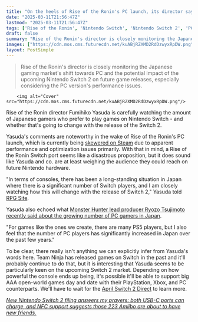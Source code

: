 ```yaml
---
title: "On the heels of Rise of the Ronin's PC launch, its director says there's a 'significant' amount of Japanese Switch gamers: 'I am closely watching how this will change with the release of Switch 2'"
date: "2025-03-11T21:56:47Z"
lastmod: "2025-03-11T21:56:47Z"
tags: ['Rise of the Ronin', 'Nintendo Switch', 'Nintendo Switch 2', 'PC', 'Action RPG', 'Team Ninja', 'Open-World']
draft: false
summary: "Rise of the Ronin's director is closely monitoring the Japanese gaming market's shift towards PC and the potential impact of the upcoming Nintendo Switch 2 on future game releases, especially considering the PC version's performance issues."
images: ["https://cdn.mos.cms.futurecdn.net/kuABjRZXMD2RdDzwyxRpDW.png"]
layout: PostSimple
---
```

> Rise of the Ronin's director is closely monitoring the Japanese gaming market's shift towards PC and the potential impact of the upcoming Nintendo Switch 2 on future game releases, especially considering the PC version's performance issues.


        <img alt="Cover" src="https://cdn.mos.cms.futurecdn.net/kuABjRZXMD2RdDzwyxRpDW.png"/>
        
Rise of the Ronin director Fumihiko Yasuda is carefully watching the amount of Japanese gamers who prefer to play games on Nintendo Switch - and whether that's going to change with the release of the Switch 2.

Yasuda's comments are noteworthy in the wake of Rise of the Ronin's PC launch, which is currently being [skewered on Steam](https://store.steampowered.com/app/1340990/Rise_of_the_Ronin/#app_reviews_hash) due to apparent performance and optimization issues primarily. With that in mind, a Rise of the Ronin Switch port seems like a disastrous proposition, but it does sound like Yasuda and co. are at least weighing the audience they could reach on future Nintendo hardware.

"In terms of consoles, there has been a long-standing situation in Japan where there is a significant number of Switch players, and I am closely watching how this will change with the release of Switch 2," Yasuda told [RPG Site](https://www.rpgsite.net/interview/16987-rise-of-the-ronin-2025-interview-team-ninja-fumihiko-yasuda-yosuke-hayashi-koei-tecmo-pc-port-steam-japan-story-dlc).

Yasuda also echoed what [Monster Hunter lead producer Ryozo Tsujimoto recently said about the growing number of PC gamers in Japan](https://www.gamesradar.com/games/monster-hunter/monster-hunter-lead-producer-agrees-pc-gaming-is-key-for-japanese-games-there-are-more-players-than-ever-playing-on-pc-including-in-japan/).

"For games like the ones we create, there are many PS5 players, but I also feel that the number of PC players has significantly increased in Japan over the past few years."

To be clear, there really isn't anything we can explicitly infer from Yasuda's words here. Team Ninja has released games on Switch in the past and it'll probably continue to do that, but it is interesting that Yasuda seems to be particularly keen on the upcoming Switch 2 market. Depending on how powerful the console ends up being, it's possible it'll be able to support big AAA open-world games day and date with their PlayStation, Xbox, and PC counterparts. We'll have to wait for the [April Switch 2 Direct](https://www.gamesradar.com/games/nintendo-direct-switch-2-april-2025-guide/) to learn more.

[<em>New Nintendo Switch 2 filing answers my prayers: both USB-C ports can charge, and NFC support suggests those 223 Amiibo are about to have new friends.</em>](https://www.gamesradar.com/platforms/nintendo-switch-2/new-nintendo-switch-2-filing-answers-my-prayers-both-usb-c-ports-can-charge-and-nfc-support-suggests-those-223-amiibo-are-about-to-have-new-friends/)
        